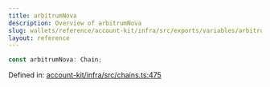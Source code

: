 ```yaml
---
title: arbitrumNova
description: Overview of arbitrumNova
slug: wallets/reference/account-kit/infra/src/exports/variables/arbitrumNova
layout: reference
---
```


```ts
const arbitrumNova: Chain;
```

Defined in: [account-kit/infra/src/chains.ts:475](https://github.com/alchemyplatform/aa-sdk/blob/5b9429f0f16dcd4ff822527b8de589e19e88faa7/account-kit/infra/src/chains.ts#L475)

